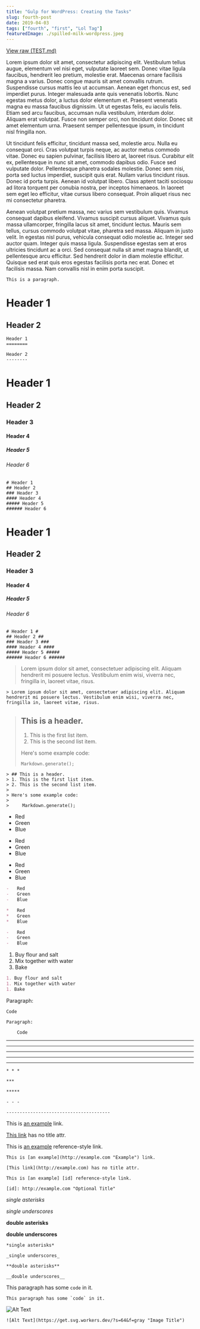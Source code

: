```yaml
---
title: "Gulp for WordPress: Creating the Tasks"
slug: fourth-post
date: 2019-04-03
tags: ["fourth", "first", "Lol Tag"]
featuredImage: ./spilled-milk-wordpress.jpeg
---
```


[View raw (TEST.md)](https://raw.github.com/adamschwartz/github-markdown-kitchen-sink/master/README.md)

Lorem ipsum dolor sit amet, consectetur adipiscing elit. Vestibulum tellus augue, elementum vel nisi eget, vulputate laoreet sem. Donec vitae ligula faucibus, hendrerit leo pretium, molestie erat. Maecenas ornare facilisis magna a varius. Donec congue mauris sit amet convallis rutrum. Suspendisse cursus mattis leo ut accumsan. Aenean eget rhoncus est, sed imperdiet purus. Integer malesuada ante quis venenatis lobortis. Nunc egestas metus dolor, a luctus dolor elementum et. Praesent venenatis magna eu massa faucibus dignissim. Ut ut egestas felis, eu iaculis felis. Etiam sed arcu faucibus, accumsan nulla vestibulum, interdum dolor. Aliquam erat volutpat. Fusce non semper orci, non tincidunt dolor. Donec sit amet elementum urna. Praesent semper pellentesque ipsum, in tincidunt nisl fringilla non.

Ut tincidunt felis efficitur, tincidunt massa sed, molestie arcu. Nulla eu consequat orci. Cras volutpat turpis neque, ac auctor metus commodo vitae. Donec eu sapien pulvinar, facilisis libero at, laoreet risus. Curabitur elit ex, pellentesque in nunc sit amet, commodo dapibus odio. Fusce sed vulputate dolor. Pellentesque pharetra sodales molestie. Donec sem nisi, porta sed luctus imperdiet, suscipit quis erat. Nullam varius tincidunt risus. Donec id porta turpis. Aenean id volutpat libero. Class aptent taciti sociosqu ad litora torquent per conubia nostra, per inceptos himenaeos. In laoreet sem eget leo efficitur, vitae cursus libero consequat. Proin aliquet risus nec mi consectetur pharetra.

Aenean volutpat pretium massa, nec varius sem vestibulum quis. Vivamus consequat dapibus eleifend. Vivamus suscipit cursus aliquet. Vivamus quis massa ullamcorper, fringilla lacus sit amet, tincidunt lectus. Mauris sem tellus, cursus commodo volutpat vitae, pharetra sed massa. Aliquam in justo velit. In egestas nisl purus, vehicula consequat odio molestie ac. Integer sed auctor quam. Integer quis massa ligula. Suspendisse egestas sem at eros ultricies tincidunt ac a orci. Sed consequat nulla sit amet magna blandit, ut pellentesque arcu efficitur. Sed hendrerit dolor in diam molestie efficitur. Quisque sed erat quis eros egestas facilisis porta nec erat. Donec et facilisis massa. Nam convallis nisl in enim porta suscipit.

    This is a paragraph.

# Header 1

## Header 2

    Header 1
    ========

    Header 2
    --------

# Header 1

## Header 2

### Header 3

#### Header 4

##### Header 5

###### Header 6

    # Header 1
    ## Header 2
    ### Header 3
    #### Header 4
    ##### Header 5
    ###### Header 6

# Header 1

## Header 2

### Header 3

#### Header 4

##### Header 5

###### Header 6

    # Header 1 #
    ## Header 2 ##
    ### Header 3 ###
    #### Header 4 ####
    ##### Header 5 #####
    ###### Header 6 ######

> Lorem ipsum dolor sit amet, consectetuer adipiscing elit. Aliquam hendrerit mi posuere lectus. Vestibulum enim wisi, viverra nec, fringilla in, laoreet vitae, risus.

    > Lorem ipsum dolor sit amet, consectetuer adipiscing elit. Aliquam hendrerit mi posuere lectus. Vestibulum enim wisi, viverra nec, fringilla in, laoreet vitae, risus.

> ## This is a header.
>
> 1. This is the first list item.
> 2. This is the second list item.
>
> Here's some example code:
>
>     Markdown.generate();

    > ## This is a header.
    > 1. This is the first list item.
    > 2. This is the second list item.
    >
    > Here's some example code:
    >
    >     Markdown.generate();

-   Red
-   Green
-   Blue

*   Red
*   Green
*   Blue

-   Red
-   Green
-   Blue

```markdown
-   Red
-   Green
-   Blue

*   Red
*   Green
*   Blue

-   Red
-   Green
-   Blue
```

1. Buy flour and salt
1. Mix together with water
1. Bake

```markdown
1. Buy flour and salt
1. Mix together with water
1. Bake
```

Paragraph:

    Code

<!-- -->

    Paragraph:

        Code

---

---

---

---

---

    * * *

    ***

    *****

    - - -

    ---------------------------------------

This is [an example](http://example.com "Example") link.

[This link](http://example.com) has no title attr.

This is [an example][id] reference-style link.

[id]: http://example.com "Optional Title"

    This is [an example](http://example.com "Example") link.

    [This link](http://example.com) has no title attr.

    This is [an example] [id] reference-style link.

    [id]: http://example.com "Optional Title"

_single asterisks_

_single underscores_

**double asterisks**

**double underscores**

    *single asterisks*

    _single underscores_

    **double asterisks**

    __double underscores__

This paragraph has some `code` in it.

    This paragraph has some `code` in it.

![Alt Text](https://get.svg.workers.dev/?s=64&f=gray "Image Title")

    ![Alt Text](https://get.svg.workers.dev/?s=64&f=gray "Image Title")
